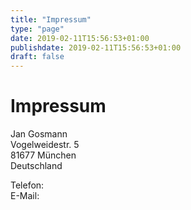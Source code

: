 ```yaml
---
title: "Impressum"
type: "page"
date: 2019-02-11T15:56:53+01:00
publishdate: 2019-02-11T15:56:53+01:00
draft: false
---
```


# Impressum

Jan Gosmann<br/>
Vogelweidestr. 5<br/>
81677 München<br/>
Deutschland

Telefon: <CryptedPhone country="+49" area="174" block0="3588" block1="307"></CryptedPhone><br/>
E-Mail: <CryptedEmail name="blog" domain="jgosmann" tld="de"></CryptedEmail>

